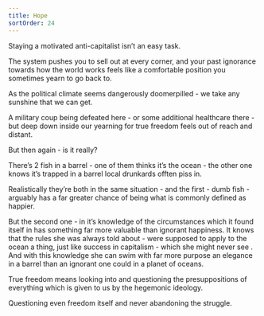 ```yaml
---
title: Hope
sortOrder: 24
---
```


Staying a motivated anti-capitalist isn’t an easy task.

The system pushes you to sell out at every corner, and your past ignorance towards how
the world works feels like a comfortable position you sometimes yearn to go back to.

As the political climate seems dangerously doomerpilled - we take any sunshine that we
can get.

A military coup being defeated here - or some additional healthcare there - but deep down
inside our yearning for true freedom feels out of reach and distant.

But then again - is it really?

There’s 2 fish in a barrel - one of them thinks it’s the ocean - the other one knows
it’s trapped in a barrel local drunkards offten piss in.

Realistically they’re both in the same situation - and the first - dumb fish - arguably has
a far greater chance of being what is commonly defined as happier.

But the second one - in it’s knowledge of the circumstances which it found itself in has something far more valuable than ignorant happiness.
It knows that the rules she was always told about - were supposed to apply to the ocean a thing, just like success in capitalism - which she might never see . And with this
knowledge she can swim with far more purpose an elegance in a barrel than an ignorant one
could in a planet of oceans.

True freedom means looking into and questioning the presuppositions of everything which is
given to us by the hegemonic ideology.

Questioning even freedom itself and never abandoning the struggle.